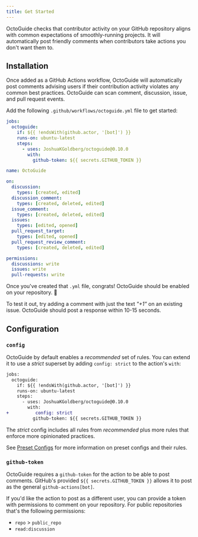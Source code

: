 ```yaml
---
title: Get Started
---
```


OctoGuide checks that contributor activity on your GitHub repository aligns with common expectations of smoothly-running projects.
It will automatically post friendly comments when contributors take actions you don't want them to.

## Installation

Once added as a GitHub Actions workflow, OctoGuide will automatically post comments advising users if their contribution activity violates any common best practices.
OctoGuide can scan comment, discussion, issue, and pull request events.

Add the following `.github/workflows/octoguide.yml` file to get started:

```yml title=".github/workflows/octoguide.yml"
jobs:
  octoguide:
    if: ${{ !endsWith(github.actor, '[bot]') }}
    runs-on: ubuntu-latest
    steps:
      - uses: JoshuaKGoldberg/octoguide@0.10.0
        with:
          github-token: ${{ secrets.GITHUB_TOKEN }}

name: OctoGuide

on:
  discussion:
    types: [created, edited]
  discussion_comment:
    types: [created, deleted, edited]
  issue_comment:
    types: [created, deleted, edited]
  issues:
    types: [edited, opened]
  pull_request_target:
    types: [edited, opened]
  pull_request_review_comment:
    types: [created, deleted, edited]

permissions:
  discussions: write
  issues: write
  pull-requests: write
```

Once you've created that `.yml` file, congrats!
OctoGuide should be enabled on your repository.
👏

To test it out, try adding a comment with just the text _"+1"_ on an existing issue.
OctoGuide should post a response within 10-15 seconds.

## Configuration

### `config`

OctoGuide by default enables a _recommended_ set of rules.
You can extend it to use a _strict_ superset by adding `config: strict` to the action's `with`:

```diff lang="yml" title=".github/workflows/octoguide.yml"
jobs:
  octoguide:
    if: ${{ !endsWith(github.actor, '[bot]') }}
    runs-on: ubuntu-latest
    steps:
      - uses: JoshuaKGoldberg/octoguide@0.10.0
        with:
+          config: strict
          github-token: ${{ secrets.GITHUB_TOKEN }}
```

The _strict_ config includes all rules from _recommended_ plus more rules that enforce more opinionated practices.

See [Preset Configs](./configs) for more information on preset configs and their rules.

### `github-token`

OctoGuide requires a `github-token` for the action to be able to post comments.
GitHub's provided `${{ secrets.GITHUB_TOKEN }}` allows it to post as the general `github-actions[bot]`.

If you'd like the action to post as a different user, you can provide a token with permissions to comment on your repository.
For public repositories that's the following permissions:

- `repo` > `public_repo`
- `read:discussion`
